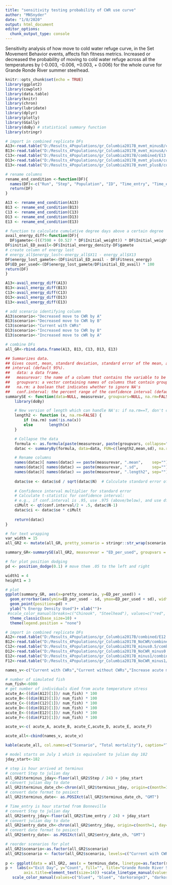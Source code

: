 ```yaml
---
title: "sensitivity testing probability of CWR use curve"
author: "MNSnyder"
date: "1/8/2020"
output: html_document
editor_options: 
  chunk_output_type: console
---
```


Sensitivity analysis of how move to cold water refuge curve, in the Set Movement Behavior events, affects fish fitness metrics. Increased or decreased the probability of moving to cold water refuge across all the temperatures by (-0.003, -0.006, +0.003, + 0.006) for the whole curve for Grande Ronde River summer steelhead.

```r
knitr::opts_chunk$set(echo = TRUE)
library(ggplot2)
library(cowplot)
library(data.table)
library(knitr)
library(chron)
library(lubridate)
library(dplyr)
library(plotly)
library(GGally)
library(doBy) # statistical summary function
library(stringr)
```


```r
# import in combined replicate DFs
A13<-read.table("D:/Results_4Populations/gr_Columbia2017B_mvmt_minusB/combined/F13.csv", header=TRUE, sep=",")
B13<-read.table("D:/Results_4Populations/gr_Columbia2017B_mvmt_minusA/combined/E13.csv", header=TRUE, sep=",")
C13<-read.table("D:/Results_4Populations/gr_Columbia2017B/combined/E13.csv", header=TRUE, sep=",")
D13<-read.table("D:/Results_4Populations/gr_Columbia2017B_mvmt_plusA/combined/G13.csv", header=TRUE, sep=",")
E13<-read.table("D:/Results_4Populations/gr_Columbia2017B_mvmt_plusB/combined/H13.csv", header=TRUE, sep=",")

# rename columns
rename_end_condition <-function(DF){
  names(DF)<-c("Run", "Step", "Population", "ID", "Time_entry", "Time_exit", "Time_in_system", "Time_remaining", "Total_hours_cold_water", "Initial_weight", "Initial_energy_density", "Fitness_weight", "Fitness_energy_density", "Fitness_energy")
  return(DF)
}

A13 <- rename_end_condition(A13)
B13 <- rename_end_condition(B13)
C13 <- rename_end_condition(C13)
D13 <- rename_end_condition(D13)
E13 <- rename_end_condition(E13)

```


```r
# function to calculate cumulative degree days above a certain degree
avail_energy_diff<-function(DF){
  DF$gamete<-(((7598 + (0.527 * DF$Initial_weight)) * DF$Initial_weight) * 0.068) / DF$Initial_weight
DF$initial_ED_avail<-DF$Initial_energy_density-DF$gamete
# create column of energy lost
# energy_all$energy_lost<-energy_all$X11 - energy_all$X13
DF$energy_lost_gamete<-(DF$initial_ED_avail - DF$Fitness_energy) 
DF$ED_per_used<-(DF$energy_lost_gamete/DF$initial_ED_avail) * 100
return(DF)
}

A13<-avail_energy_diff(A13)
B13<-avail_energy_diff(B13)
C13<-avail_energy_diff(C13)
D13<-avail_energy_diff(D13)
E13<-avail_energy_diff(E13)

# add scenario identifying column
A13$scenario<-"Decreased move to CWR by A"
B13$scenario<-"Decreased move to CWR by B"
C13$scenario<-"Current with CWRs"
D13$scenario<-"Increased move to CWR by B"
E13$scenario<-"Increased move to cWR by A"

# combine DFs 
all_GR<-rbind.data.frame(A13, B13, C13, D13, E13)
```


```r
## Summarizes data.
## Gives count, mean, standard deviation, standard error of the mean, and confidence 
## interval (default 95%).
##   data: a data frame.
##   measurevar: the name of a column that contains the variable to be summariezed
##   groupvars: a vector containing names of columns that contain grouping variables
##   na.rm: a boolean that indicates whether to ignore NA's
##   conf.interval: the percent range of the confidence interval (default is 95%)
summarySE <- function(data=NULL, measurevar, groupvars=NULL, na.rm=FALSE, conf.interval=.95) {
    library(doBy)

    # New version of length which can handle NA's: if na.rm==T, don't count them
    length2 <- function (x, na.rm=FALSE) {
        if (na.rm) sum(!is.na(x))
        else       length(x)
    }

    # Collapse the data
    formula <- as.formula(paste(measurevar, paste(groupvars, collapse=" + "), sep=" ~ "))
    datac <- summaryBy(formula, data=data, FUN=c(length2,mean,sd), na.rm=na.rm)

    # Rename columns
    names(datac)[ names(datac) == paste(measurevar, ".mean",    sep="") ] <- measurevar
    names(datac)[ names(datac) == paste(measurevar, ".sd",      sep="") ] <- "sd"
    names(datac)[ names(datac) == paste(measurevar, ".length2", sep="") ] <- "N"
    
    datac$se <- datac$sd / sqrt(datac$N)  # Calculate standard error of the mean
    
    # Confidence interval multiplier for standard error
    # Calculate t-statistic for confidence interval: 
    # e.g., if conf.interval is .95, use .975 (above/below), and use df=N-1
    ciMult <- qt(conf.interval/2 + .5, datac$N-1)
    datac$ci <- datac$se * ciMult
    
    return(datac)
}
```


```r
# for text wrapping
var_width = 15
all_GR2 <- mutate(all_GR, pretty_scenario = stringr::str_wrap(scenario, width = var_width))

summary_GR<-summarySE(all_GR2, measurevar = "ED_per_used", groupvars = c( "pretty_scenario"))

```


```r
# for plot position dodging
pd <- position_dodge(0.1) # move them .05 to the left and right

width1 = 4
height1 = 3

# plot
ggplot(summary_GR, aes(x=pretty_scenario, y=ED_per_used)) +
  geom_errorbar(aes(ymin=ED_per_used - sd, ymax=ED_per_used + sd), width = 0.1, position=pd) +
  geom_point(position=pd) + 
  ylab("% Energy Density Used")+ xlab("")+
 #scale_color_manual(breaks=c("Chinook", "Steelhead"), values=c("red", "blue"))+
  theme_classic(base_size=10) + 
  theme(legend.position = "none")
```


```r
# import in combined replicate DFs
A12<-read.table("D:/Results_4Populations/gr_Columbia2017B/combined/E12.csv", header=TRUE, sep=",")
B12<-read.table("D:/Results_4Populations/gr_Columbia2017B_NoCWR/combined/F12.csv", header=TRUE, sep=",")
C12<-read.table("D:/Results_4Populations/gr_Columbia2017B_minus0.5/combined/E12.csv", header=TRUE, sep=",")
D12<-read.table("D:/Results_4Populations/gr_Columbia2017B_NoCWR_minus0.5/combined/G12.csv", header=TRUE, sep=",")
E12<-read.table("D:/Results_4Populations/gr_Columbia2017B_minus1/combined/F12.csv", header=TRUE, sep=",")
F12<-read.table("D:/Results_4Populations/gr_Columbia2017B_NoCWR_minus1/combined/H12.csv", header=TRUE, sep=",")

names_v<-c("Current with CWRs","Current without CWRs","Increase acute mortality with CWRs A","Increase acute mortality without CWRs A","Increase acute mortality with CWRs B","Increase acute mortality without CWRs B")

```


```r
# number of simulated fish
num_fish<-6000
# get number of individuals died from acute temperature stress
acute_A<-((dim(A12)[1])/ num_fish) * 100
acute_B<-((dim(B12)[1])/ num_fish) * 100
acute_C<-((dim(C12)[1])/ num_fish) * 100
acute_D<-((dim(D12)[1])/ num_fish) * 100
acute_E<-((dim(E12)[1])/ num_fish) * 100
acute_F<-((dim(F12)[1])/ num_fish) * 100

acute_v<-c( acute_A, acute_B, acute_C,acute_D, acute_E, acute_F)

acute_all<-cbind(names_v, acute_v)

kable(acute_all, col.names=c("Scenario", "Total mortality"), caption="Table 1. Model output for percent of individuals dying from acute temperature stress summarized for Grande Ronde River Summer Steelhead.")
```


```r

# model starts on July 1 which is equivalent to julian day 182
jday_start<-182

# step is hour arrived at terminus
# convert Step to julian day
all_GR2$terminus_jday<-floor(all_GR2$Step / 24) + jday_start
# convert julian day to date
all_GR2$terminus_date_ch<-chron(all_GR2$terminus_jday, origin=c(month=1, day=1, year=2019))
# convert date format to posixct
all_GR2$terminus_date<- as.POSIXct(all_GR2$terminus_date_ch, "GMT") 

# Time_entry is hour started from Bonneville
# convert Step to julian day
all_GR2$entry_jday<-floor(all_GR2$Time_entry / 24) + jday_start
# convert julian day to date
all_GR2$entry_date_ch<-chron(all_GR2$entry_jday, origin=c(month=1, day=1, year=2019))
# convert date format to posixct
all_GR2$entry_date<- as.POSIXct(all_GR2$entry_date_ch, "GMT") 

```


```r
# reorder scenarios for plot
all_GR2$scenario<-as.factor(all_GR2$scenario)
all_GR2$scenario <- factor(all_GR2$scenario, levels=c("Current with CWRs","Current without CWRs","Increase acute mortality with CWRs A","Increase acute mortality without CWRs A","Increase acute mortality with CWRs B","Increase acute mortality without CWRs B"))
  
p <- ggplot(data = all_GR2, aes(x = terminus_date, linetype=as.factor(scenario),color=as.factor(scenario))) + geom_density( alpha=0.5, size=1.25) + theme_classic()
p +  labs(x="Exit Day", y="Count", fill="", title="Grande Ronde River Summer Steelhead") +  theme(axis.text=element_text(size=14),
        axis.title=element_text(size=14)) +scale_linetype_manual(values=c(1,2,1,2,1,2))+
   scale_color_manual(values=c("blue4", "blue4", "darkorange3", "darkorange3", "green", "green"))
   
```

















